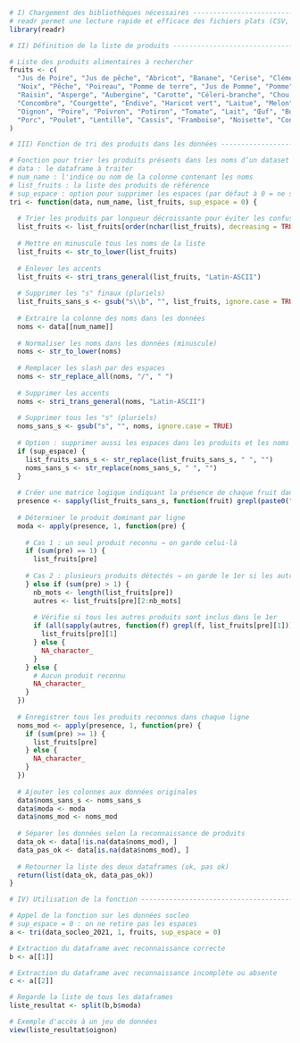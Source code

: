 ```r

# I) Chargement des bibliothèques nécessaires --------------------------------------------
# readr permet une lecture rapide et efficace des fichiers plats (CSV, TSV, etc.)
library(readr)

# II) Définition de la liste de produits --------------------------------------------------

# Liste des produits alimentaires à rechercher
fruits <- c(
  "Jus de Poire", "Jus de pêche", "Abricot", "Banane", "Cerise", "Clémentine", "Fraise", "Kiwi", "Nectarine",
  "Noix", "Pêche", "Poireau", "Pomme de terre", "Jus de Pomme", "Pomme", "Prune",
  "Raisin", "Asperge", "Aubergine", "Carotte", "Céleri-branche", "Chou fleur",
  "Concombre", "Courgette", "Endive", "Haricot vert", "Laitue", "Melon",
  "Oignon", "Poire", "Poivron", "Potiron", "Tomate", "Lait", "Œuf", "Boeuf",
  "Porc", "Poulet", "Lentille", "Cassis", "Framboise", "Noisette", "Confiture de fraise", "Miel"
)

# III) Fonction de tri des produits dans les données ---------------------------------------

# Fonction pour trier les produits présents dans les noms d’un dataset
# data : le dataframe à traiter
# num_name : l'indice ou nom de la colonne contenant les noms
# list_fruits : la liste des produits de référence
# sup_espace : option pour supprimer les espaces (par défaut à 0 = ne supprime pas)
tri <- function(data, num_name, list_fruits, sup_espace = 0) {
  
  # Trier les produits par longueur décroissante pour éviter les confusions
  list_fruits <- list_fruits[order(nchar(list_fruits), decreasing = TRUE)]
  
  # Mettre en minuscule tous les noms de la liste
  list_fruits <- str_to_lower(list_fruits)
  
  # Enlever les accents
  list_fruits <- stri_trans_general(list_fruits, "Latin-ASCII")
  
  # Supprimer les "s" finaux (pluriels)
  list_fruits_sans_s <- gsub("s\\b", "", list_fruits, ignore.case = TRUE)
  
  # Extraire la colonne des noms dans les données
  noms <- data[[num_name]]
  
  # Normaliser les noms dans les données (minuscule)
  noms <- str_to_lower(noms)
  
  # Remplacer les slash par des espaces
  noms <- str_replace_all(noms, "/", " ")
  
  # Supprimer les accents
  noms <- stri_trans_general(noms, "Latin-ASCII")
  
  # Supprimer tous les "s" (pluriels)
  noms_sans_s <- gsub("s", "", noms, ignore.case = TRUE)
  
  # Option : supprimer aussi les espaces dans les produits et les noms
  if (sup_espace) {
    list_fruits_sans_s <- str_replace(list_fruits_sans_s, " ", "")
    noms_sans_s <- str_replace(noms_sans_s, " ", "")
  }
  
  # Créer une matrice logique indiquant la présence de chaque fruit dans chaque nom
  presence <- sapply(list_fruits_sans_s, function(fruit) grepl(paste0("\\b", fruit, "\\b"), noms_sans_s))
  
  # Déterminer le produit dominant par ligne
  moda <- apply(presence, 1, function(pre) {
    
    # Cas 1 : un seul produit reconnu → on garde celui-là
    if (sum(pre) == 1) {
      list_fruits[pre] 
      
    # Cas 2 : plusieurs produits détectés → on garde le 1er si les autres sont inclus dans lui
    } else if (sum(pre) > 1) {
      nb_mots <- length(list_fruits[pre])
      autres <- list_fruits[pre][2:nb_mots]
      
      # Vérifie si tous les autres produits sont inclus dans le 1er
      if (all(sapply(autres, function(f) grepl(f, list_fruits[pre][1])))) {
        list_fruits[pre][1]
      } else {
        NA_character_
      }
    } else {
      # Aucun produit reconnu
      NA_character_
    }
  })
  
  # Enregistrer tous les produits reconnus dans chaque ligne
  noms_mod <- apply(presence, 1, function(pre) { 
    if (sum(pre) >= 1) {
      list_fruits[pre]
    } else {
      NA_character_
    }
  })
  
  # Ajouter les colonnes aux données originales
  data$noms_sans_s <- noms_sans_s
  data$moda <- moda
  data$noms_mod <- noms_mod
  
  # Séparer les données selon la reconnaissance de produits
  data_ok <- data[!is.na(data$noms_mod), ]
  data_pas_ok <- data[is.na(data$noms_mod), ]
  
  # Retourner la liste des deux dataframes (ok, pas ok)
  return(list(data_ok, data_pas_ok))
}

# IV) Utilisation de la fonction -----------------------------------------------------------

# Appel de la fonction sur les données socleo
# sup_espace = 0 : on ne retire pas les espaces
a <- tri(data_socleo_2021, 1, fruits, sup_espace = 0)

# Extraction du dataframe avec reconnaissance correcte
b <- a[[1]] 

# Extraction du dataframe avec reconnaissance incomplète ou absente
c <- a[[2]] 
```


```r
# Regarde la liste de tous les dataframes
liste_resultat <- split(b,b$moda)

# Exemple d'accès à un jeu de données 
view(liste_resultat$oignon)
```
